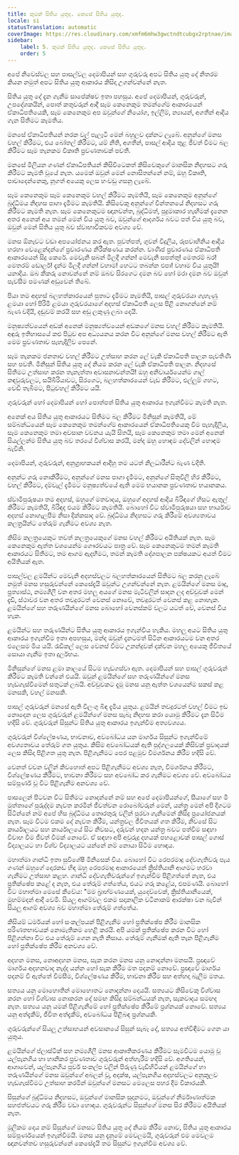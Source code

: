```yaml
---
title: කුමක් සිතිය යුතුද. කෙසේ සිතිය යුතුද.
locale: si
statusTranslation: automatic
coverImage: https://res.cloudinary.com/xmfm6mhw3gwctndtcubgx2rptnae/image/upload/v1740337243/small_cover_educacion_fundamental_a051170f1c.webp
sidebar:
    label: 5. කුමක් සිතිය යුතුද. කෙසේ සිතිය යුතුද.
    order: 5
---
```

අපේ නිවෙස්වල සහ පාසල්වල දෙමාපියන් සහ ගුරුවරු අපට සිතිය යුතු දේ නිතරම කියන නමුත් අපට සිතිය යුතු ආකාරය කිසිදා උගන්වන්නේ නැත.

සිතිය යුතු දේ දැන ගැනීම සාපේක්ෂව ඉතා පහසුය. අපේ දෙමාපියන්, ගුරුවරුන්, උපදේශකයින්, පොත් කතුවරුන් ආදී සෑම කෙනෙකුම තමන්ගේම ආකාරයෙන් ඒකාධිපතියෙකි, සෑම කෙනෙකුම අප ඔවුන්ගේ නියෝග, ඉල්ලීම්, න්‍යායන්, අගතීන් ආදිය ගැන සිතීමට කැමතිය.

මනසේ ඒකාධිපතියන් නරක වල් පැලෑටි මෙන් බහුලව දක්නට ලැබේ. අනුන්ගේ මනස වහල් කිරීමට, එය බෝතල් කිරීමට, යම් නීති, අගතීන්, පාසල් ආදිය තුළ ජීවත් වීමට බල කිරීමට සෑම තැනකම විකෘති ප්‍රවණතාවක් පවතී.

මනසේ මිලියන ගණන් ඒකාධිපතියන් කිසිවිටෙකත් කිසිවෙකුගේ මානසික නිදහසට ගරු කිරීමට කැමති වූයේ නැත. යමෙක් ඔවුන් මෙන් නොසිතන්නේ නම්, ඔහු විකෘති, පාවාදෙන්නෙකු, නූගත් අයෙකු ලෙස හංවඩු ගසනු ලැබේ.

සෑම කෙනෙකුම සෑම කෙනෙකුම වහල් කිරීමට කැමතියි, සෑම කෙනෙකුම අනුන්ගේ බුද්ධිමය නිදහස පාගා දැමීමට කැමතියි. කිසිවෙකු අනුන්ගේ චින්තනයේ නිදහසට ගරු කිරීමට කැමති නැත. සෑම කෙනෙකුටම ඥානවන්ත, බුද්ධිමත්, පුදුමාකාර හැඟීමක් දැනෙන අතර අනෙක් අය තමන් මෙන් විය යුතු බව, ඔවුන්ගේ ආදර්ශය බවට පත් විය යුතු බව, ඔවුන් මෙන් සිතිය යුතු බව ස්වාභාවිකවම අවශ්‍ය වේ.

මනස ඕනෑවට වඩා අපයෝජනය කර ඇත. පුවත්පත්, ගුවන් විදුලිය, රූපවාහිනිය ආදිය හරහා වෙළෙන්දන්ගේ ප්‍රචාරණය නිරීක්ෂණය කරන්න. වාණිජ ප්‍රචාරණය ඒකාධිපති ආකාරයෙන් සිදු කෙරේ. මෙවැනි සබන් මිලදී ගන්න! මෙවැනි සපත්තු! මෙතරම් බර! මෙතරම් ඩොලර්! දැන්ම මිලදී ගන්න! වහාම! හෙටට තබන්න එපා! වහාම විය යුතුයි! යනාදිය. ඔබ කීකරු නොවන්නේ නම් ඔබව සිරගෙට දමන බව හෝ මරා දමන බව ඔවුන් පැවසීම පමණක් අඩුවෙන් තිබේ.

පියා තම අදහස් බලහත්කාරයෙන් පුතාට දැමීමට කැමතියි, පාසල් ගුරුවරයා ගැහැණු ළමයා හෝ පිරිමි ළමයා ගුරුවරයාගේ අදහස් ඒකාධිපති ලෙස පිළි නොගන්නේ නම් බැණ වදියි, දඬුවම් කරයි සහ අඩු ලකුණු ලබා දෙයි.

මනුෂ්‍යත්වයෙන් අඩක් අනෙක් මනුෂ්‍යත්වයෙන් අඩකගේ මනස වහල් කිරීමට කැමතියි. අඳුරු ඉතිහාසයේ කළු පිටුව අප අධ්‍යයනය කරන විට අනුන්ගේ මනස වහල් කිරීමට ඇති මෙම ප්‍රවණතාව පැහැදිලිව පෙනේ.

සෑම තැනකම ජනතාව වහල් කිරීමට උත්සාහ කරන ලේ වැකි ඒකාධිපති පාලන පැවතිණි සහ පවතී. මිනිසුන් සිතිය යුතු දේ නියම කරන ලේ වැකි ඒකාධිපති පාලන. නිදහසේ සිතීමට උත්සාහ කරන තැනැත්තා අවාසනාවන්තයි! ඔහු අනිවාර්යයෙන්ම ගාල් කඳවුරුවලට, සයිබීරියාවට, සිරගෙට, බලහත්කාරයෙන් වැඩ කිරීමට, එල්ලුම් ගහට, වෙඩි තැබීමට, පිටුවහල් කිරීමට යයි.

ගුරුවරුන් හෝ දෙමාපියන් හෝ පොත්පත් සිතිය යුතු ආකාරය ඉගැන්වීමට කැමති නැත.

අනෙක් අය සිතිය යුතු ආකාරයට සිතීමට බල කිරීමට මිනිසුන් කැමතියි, මේ සම්බන්ධයෙන් සෑම කෙනෙකුම තමන්ගේම ආකාරයෙන් ඒකාධිපතියෙකු වීම පැහැදිලිය, සෑම කෙනෙකුම තමා අවසාන වචනය යැයි සිතයි, සෑම කෙනෙකුම තමා මෙන් අනෙක් සියල්ලන්ම සිතිය යුතු බව තරයේ විශ්වාස කරයි, මන්ද ඔහු හොඳම දේවලින් හොඳම බැවිනි.

දෙමාපියන්, ගුරුවරුන්, අනුග්‍රාහකයන් ආදීහු තම යටත් නිලධාරීන්ට බැණ වදිති.

අනුන්ට ගරු නොකිරීමට, අනුන්ගේ මනස පාගා දැමීමට, අනුන්ගේ සිතුවිලි හිර කිරීමට, වහල් කිරීමට, දම්වැල් දැමීමට මනුෂ්‍යත්වයේ ඇති මෙම භයානක ප්‍රවණතාව භයානකය.

ස්වාමිපුරුෂයා තම අදහස්, ඔහුගේ මතවාදය, ඔහුගේ අදහස් ආදිය බිරිඳගේ හිසට ඇතුල් කිරීමට කැමතියි, බිරිඳද එයම කිරීමට කැමතියි. බොහෝ විට ස්වාමිපුරුෂයා සහ භාර්යාව අදහස් නොගැලපීම නිසා දික්කසාද වේ. බුද්ධිමය නිදහසට ගරු කිරීමේ අවශ්‍යතාවය කලත්‍රයින්ට තේරුම් ගැනීමට අවශ්‍ය නැත.

කිසිම කලත්‍රයෙකුට තවත් කලත්‍රයෙකුගේ මනස වහල් කිරීමට අයිතියක් නැත. සෑම කෙනෙකුම ඇත්ත වශයෙන්ම ගෞරවයට පාත්‍ර වේ. සෑම කෙනෙකුටම තමන් කැමති ආකාරයට සිතීමට, තම ආගම ඇදහීමට, තමන් කැමති දේශපාලන පක්ෂයකට අයත් වීමට අයිතියක් ඇත.

පාසල්වල ළමයින්ට මෙවැනි අදහස්වලට බලහත්කාරයෙන් සිතීමට බල කරනු ලැබේ නමුත් මනස හසුරුවන්නේ කෙසේදැයි ඔවුන්ට උගන්වන්නේ නැත. ළමයින්ගේ මනස මෘදු, ප්‍රත්‍යාස්ථ, නම්‍යශීලී වන අතර මහලු අයගේ මනස මැටිවලින් සාදන ලද අච්චුවක් මෙන් දැඩි, ස්ථාවර වන අතර තවදුරටත් වෙනස් නොවේ, තවදුරටත් වෙනස් කළ නොහැක. ළමයින්ගේ සහ තරුණයින්ගේ මනස බොහෝ වෙනස්කම් වලට යටත් වේ, වෙනස් විය හැක.

ළමයින්ට සහ තරුණයින්ට සිතිය යුතු ආකාරය ඉගැන්විය හැකිය. මහලු අයට සිතිය යුතු ආකාරය ඉගැන්වීම ඉතා අපහසුය, මන්ද ඔවුන් දැනටමත් සිටින ආකාරයටම වන අතර එලෙසම මිය යයි. රැඩිකල් ලෙස වෙනස් වීමට උනන්දුවක් දක්වන මහලු අයෙකු ජීවිතයේ සොයා ගැනීම ඉතා දුර්ලභය.

මිනිසුන්ගේ මනස ළමා කාලයේ සිටම හැඩගස්වා ඇත. දෙමාපියන් සහ පාසල් ගුරුවරුන් කිරීමට කැමති වන්නේ එයයි. ඔවුන් ළමයින්ගේ සහ තරුණයින්ගේ මනස හැඩගැස්වීමෙන් සතුටක් ලබයි. අච්චුවකට දැමූ මනස යනු ඇත්ත වශයෙන්ම සකස් කළ මනසකි, වහල් මනසකි.

පාසල් ගුරුවරුන් මනසේ ඇති විලංගු බිඳ දැමිය යුතුය. ළමයින් තවදුරටත් වහල් වීමට ඉඩ නොදෙන ලෙස ගුරුවරුන් ළමයින්ගේ මනස සැබෑ නිදහස කරා යොමු කිරීමට දැන සිටීම හදිසි වේ. ගුරුවරුන් සිසුන්ට සිතිය යුතු ආකාරය ඉගැන්වීම අත්‍යවශ්‍යය.

ගුරුවරුන් විශ්ලේෂණය, භාවනාව, අවබෝධය යන මාර්ගය සිසුන්ට ඉගැන්වීමේ අවශ්‍යතාවය තේරුම් ගත යුතුය. කිසිම අවබෝධයක් ඇති පුද්ගලයෙක් කිසිවක් ප්‍රවාදයක් ලෙස කිසිදා පිළිගත යුතු නැත. පිළිගැනීමට පෙර පළමුව විමර්ශනය කිරීම හදිසි වේ.

වෙනත් වචන වලින් කිවහොත් අපට පිළිගැනීමට අවශ්‍ය නැත, විමර්ශනය කිරීමට, විශ්ලේෂණය කිරීමට, භාවනා කිරීමට සහ අවබෝධ කර ගැනීමට අවශ්‍ය වේ. අවබෝධය සම්පූර්ණ වූ විට පිළිගැනීම අනවශ්‍ය වේ.

පාසලෙන් පිටවන විට සිතීමට නොදන්නේ නම් සහ අපේ දෙමාපියන්ගේ, සීයාගේ සහ මී මුත්තාගේ පුරුද්දම නැවත කරමින් ජීවත්වන රොබෝවරුන් මෙන්, යන්ත්‍ර මෙන් අපි දිගටම සිටින්නේ නම් අපේ හිස බුද්ධිමය තොරතුරු වලින් පුරවා ගැනීමෙන් කිසිදු ප්‍රයෝජනයක් නැත. සෑම විටම එකම දේ නැවත කිරීම, යන්ත්‍රවල ජීවිතයක් ගත කිරීම, නිවසේ සිට කාර්යාලයට සහ කාර්යාලයේ සිට නිවසට, දරුවන් හදන යන්ත්‍ර බවට පත්වීම සඳහා විවාහ වීම ජීවත් වීමක් නොවේ. ඒ සඳහා අපි අවුරුදු දහයක් පහළොවක් පාසල් ගොස් විද්‍යාලයට හා විශ්ව විද්‍යාලයට යන්නේ නම් නොයා සිටීම හොඳය.

මහාත්මා ගාන්ධි ඉතා සුවිශේෂී මිනිසෙක් විය. බොහෝ විට රෙපරමාදු දේවගැතිවරු පැය ගණන් ඔහුගේ දොරකඩ හිඳ ඔහු රෙපරමාදු ආකාරයෙන් ක්‍රිස්තියානි ආගමට හරවා ගැනීමට උත්සාහ කළහ. ගාන්ධි දේවගැතිවරුන්ගේ ඉගැන්වීම පිළිගත්තේ නැත, එය ප්‍රතික්ෂේප කළේ ද නැත, එය තේරුම් ගත්තේය, එයට ගරු කළේය, එපමණයි. බොහෝ විට මහාත්මා මෙසේ කීවේය: "මම බ්‍රාහ්මණයෙක්, යුදෙව්වෙක්, ක්‍රිස්තියානියෙක්, මුහම්මදන් ආදී වෙමි. සියලු ආගම්වල එකම සදාකාලික වටිනාකම් ආරක්ෂා වන බැවින් සියලු ආගම් අවශ්‍ය බව මහාත්මා තේරුම් ගත්තේය.

කිසියම් ධර්මයක් හෝ සංකල්පයක් පිළිගැනීම හෝ ප්‍රතික්ෂේප කිරීම මානසික පරිණතභාවයක් නොමැතිකම හෙළි කරයි. අපි යමක් ප්‍රතික්ෂේප කරන විට හෝ පිළිගන්නා විට එය තේරුම් ගෙන නැති නිසාය. තේරුම් ගැනීමක් ඇති තැන පිළිගැනීම හෝ ප්‍රතික්ෂේප කිරීම අනවශ්‍ය වේ.

අදහන මනස, නොඅදහන මනස, සැක කරන මනස යනු නොදන්නා මනසයි. ප්‍රඥාවේ මාර්ගය අදහනවාද නැද්ද යන්න හෝ සැක කිරීම මත පදනම් නොවේ. ප්‍රඥාවේ මාර්ගය පදනම් වී ඇත්තේ විමසීම, විශ්ලේෂණය කිරීම, භාවනා කිරීම සහ අත්හදා බැලීම මතය.

සත්‍යය යනු මොහොතින් මොහොතට නොදන්නා දෙයයි. සත්‍යයට කිසිවෙකු විශ්වාස කරන හෝ විශ්වාස නොකරන දේ සමඟ කිසිදු සම්බන්ධයක් නැත, සැකවාදය සමඟද නැත. සත්‍යය යනු යමක් පිළිගැනීමේ හෝ ප්‍රතික්ෂේප කිරීමේ ප්‍රශ්නයක් නොවේ. සත්‍යය යනු අත්දැකීම්, ජීවිත අත්දැකීම්, අවබෝධය පිළිබඳ ප්‍රශ්නයකි.

ගුරුවරුන්ගේ සියලු උත්සාහයන් අවසානයේ සිසුන් සැබෑ දේ, සත්‍යය අත්විඳීමට ගෙන යා යුතුය.

ළමයින්ගේ ප්ලාස්ටික් සහ නම්‍යශීලී මනස ආකෘතිකරණය කිරීමට සැමවිටම යොමු වූ යල්පැනගිය හා හානිකර ප්‍රවණතාව ගුරුවරුන් අත්හැරීම හදිසි වේ. අගතියෙන්, ආශාවෙන්, යල්පැනගිය පූර්ව සංකල්ප වලින් පිරුණු වැඩිහිටියන් ළමයින්ගේ හා තරුණයින්ගේ මනස ඔවුන්ගේ අබලන් වූ, අදක්ෂ, යල්පැනගිය අදහස්වලට අනුකූලව හැඩගැස්වීමට උත්සාහ කරමින් ඔවුන්ගේ මනසට මෙලෙස පහර දීම විකාරයකි.

සිසුන්ගේ බුද්ධිමය නිදහසට, ඔවුන්ගේ මානසික සූදානමට, ඔවුන්ගේ නිර්මාණාත්මක සහජත්වයට ගරු කිරීම වඩා හොඳය. ගුරුවරුන්ට සිසුන්ගේ මනස සිර කිරීමට අයිතියක් නැත.

මූලිකම දෙය නම් සිසුන්ගේ මනසට සිතිය යුතු දේ නියම කිරීම නොව, සිතිය යුතු ආකාරය සම්පූර්ණයෙන් ඉගැන්වීමයි. මනස යනු දැනුමේ මෙවලමයි, ගුරුවරුන් එම මෙවලම ඥානවන්තව හසුරුවන්නේ කෙසේදැයි තම සිසුන්ට ඉගැන්වීම අවශ්‍ය වේ.

